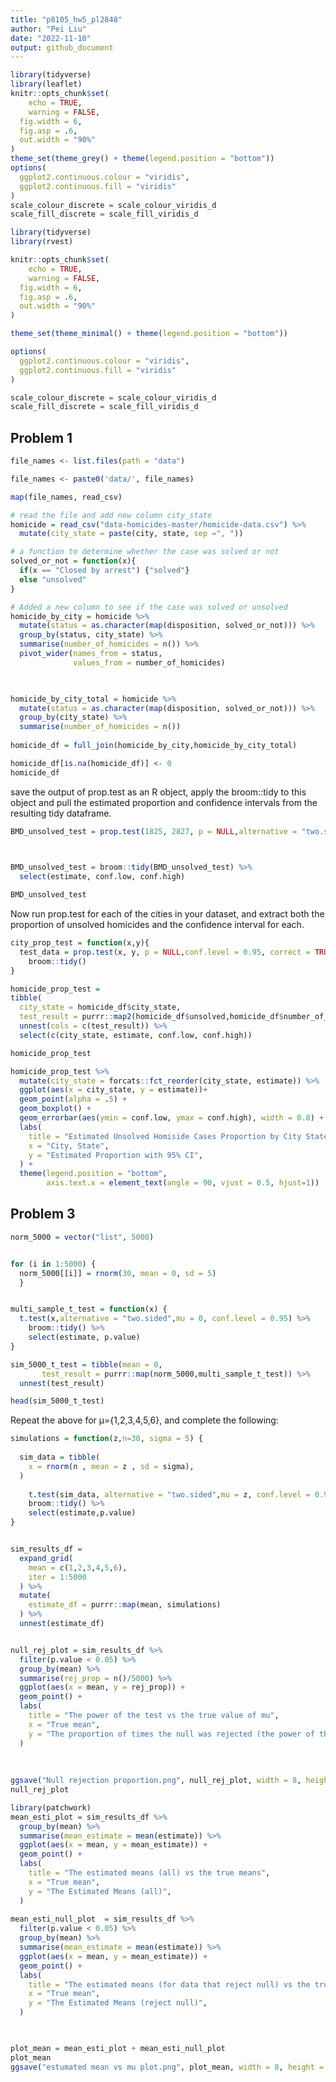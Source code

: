 ```yaml
---
title: "p8105_hw5_pl2848"
author: "Pei Liu"
date: "2022-11-10"
output: github_document
---
```


```r
library(tidyverse)
library(leaflet)
knitr::opts_chunk$set(
	echo = TRUE,
	warning = FALSE,
  fig.width = 6,
  fig.asp = .6,
  out.width = "90%"
)
theme_set(theme_grey() + theme(legend.position = "bottom"))
options(
  ggplot2.continuous.colour = "viridis",
  ggplot2.continuous.fill = "viridis"
)
scale_colour_discrete = scale_colour_viridis_d
scale_fill_discrete = scale_fill_viridis_d
```

```r
library(tidyverse)
library(rvest)

knitr::opts_chunk$set(
	echo = TRUE,
	warning = FALSE,
  fig.width = 6,
  fig.asp = .6,
  out.width = "90%"
)

theme_set(theme_minimal() + theme(legend.position = "bottom"))

options(
  ggplot2.continuous.colour = "viridis",
  ggplot2.continuous.fill = "viridis"
)

scale_colour_discrete = scale_colour_viridis_d
scale_fill_discrete = scale_fill_viridis_d
```

## Problem 1
```r
file_names <- list.files(path = "data")

file_names <- paste0('data/', file_names)

```


```r
map(file_names, read_csv)
```


```r
# read the file and add new column city_state
homicide = read_csv("data-homicides-master/homicide-data.csv") %>% 
  mutate(city_state = paste(city, state, sep =", "))
```




```r
# a function to determine whether the case was solved or not
solved_or_not = function(x){
  if(x == "Closed by arrest") {"solved"}
  else "unsolved"
}

# Added a new column to see if the case was solved or unsolved
homicide_by_city = homicide %>% 
  mutate(status = as.character(map(disposition, solved_or_not))) %>% 
  group_by(status, city_state) %>% 
  summarise(number_of_homicides = n()) %>% 
  pivot_wider(names_from = status,
              values_from = number_of_homicides) 
  


homicide_by_city_total = homicide %>% 
  mutate(status = as.character(map(disposition, solved_or_not))) %>% 
  group_by(city_state) %>% 
  summarise(number_of_homicides = n()) 
  
homicide_df = full_join(homicide_by_city,homicide_by_city_total)  

homicide_df[is.na(homicide_df)] <- 0  
homicide_df
```

save the output of prop.test as an R object, apply the broom::tidy to this object and pull the estimated proportion and confidence intervals from the resulting tidy dataframe.
```r
BMD_unsolved_test = prop.test(1825, 2827, p = NULL,alternative = "two.sided",conf.level = 0.95, correct = TRUE) 
  


BMD_unsolved_test = broom::tidy(BMD_unsolved_test) %>% 
  select(estimate, conf.low, conf.high)

BMD_unsolved_test
```


Now run prop.test for each of the cities in your dataset, and extract both the proportion of unsolved homicides and the confidence interval for each.
```r

city_prop_test = function(x,y){
  test_data = prop.test(x, y, p = NULL,conf.level = 0.95, correct = TRUE) %>%
    broom::tidy()
}

homicide_prop_test = 
tibble(
  city_state = homicide_df$city_state,
  test_result = purrr::map2(homicide_df$unsolved,homicide_df$number_of_homicides, city_prop_test)) %>% 
  unnest(cols = c(test_result)) %>% 
  select(c(city_state, estimate, conf.low, conf.high))

homicide_prop_test

```


```r
homicide_prop_test %>% 
  mutate(city_state = forcats::fct_reorder(city_state, estimate)) %>% 
  ggplot(aes(x = city_state, y = estimate))+ 
  geom_point(alpha = .5) +
  geom_boxplot() + 
  geom_errorbar(aes(ymin = conf.low, ymax = conf.high), width = 0.8) +
  labs(
    title = "Estimated Unsolved Homiside Cases Proportion by City State",
    x = "City, State",
    y = "Estimated Proportion with 95% CI",
  ) +
  theme(legend.position = "bottom",
        axis.text.x = element_text(angle = 90, vjust = 0.5, hjust=1)) 
```


## Problem 3
```r
norm_5000 = vector("list", 5000)


for (i in 1:5000) {
  norm_5000[[i]] = rnorm(30, mean = 0, sd = 5)
  }


multi_sample_t_test = function(x) {
  t.test(x,alternative = "two.sided",mu = 0, conf.level = 0.95) %>% 
    broom::tidy() %>% 
    select(estimate, p.value)
}

sim_5000_t_test = tibble(mean = 0,
       test_result = purrr::map(norm_5000,multi_sample_t_test)) %>% 
  unnest(test_result)

head(sim_5000_t_test)
```


Repeat the above for μ={1,2,3,4,5,6}, and complete the following:
```r
simulations = function(z,n=30, sigma = 5) {
  
  sim_data = tibble(
    x = rnorm(n , mean = z , sd = sigma),
  )
  
    t.test(sim_data, alternative = "two.sided",mu = z, conf.level = 0.95) %>%
    broom::tidy() %>%
    select(estimate,p.value)
}


sim_results_df = 
  expand_grid(
    mean = c(1,2,3,4,5,6),
    iter = 1:5000
  ) %>% 
  mutate(
    estimate_df = purrr::map(mean, simulations)
  ) %>% 
  unnest(estimate_df)



```



```r
null_rej_plot = sim_results_df %>% 
  filter(p.value < 0.05) %>% 
  group_by(mean) %>% 
  summarise(rej_prop = n()/5000) %>% 
  ggplot(aes(x = mean, y = rej_prop)) +
  geom_point() +
  labs(
    title = "The power of the test vs the true value of mu",
    x = "True mean",
    y = "The proportion of times the null was rejected (the power of the test)",
  ) 
  
  
  
ggsave("Null rejection proportion.png", null_rej_plot, width = 8, height = 5) 
null_rej_plot
```

```r
library(patchwork)
mean_esti_plot = sim_results_df %>% 
  group_by(mean) %>% 
  summarise(mean_estimate = mean(estimate)) %>% 
  ggplot(aes(x = mean, y = mean_estimate)) +
  geom_point() +
  labs(
    title = "The estimated means (all) vs the true means",
    x = "True mean",
    y = "The Estimated Means (all)",
  ) 
  
mean_esti_null_plot  = sim_results_df %>% 
  filter(p.value < 0.05) %>% 
  group_by(mean) %>% 
  summarise(mean_estimate = mean(estimate)) %>% 
  ggplot(aes(x = mean, y = mean_estimate)) +
  geom_point() +
  labs(
    title = "The estimated means (for data that reject null) vs the true means",
    x = "True mean",
    y = "The Estimated Means (reject null)",
  ) 
  


plot_mean = mean_esti_plot + mean_esti_null_plot
plot_mean
ggsave("estumated mean vs mu plot.png", plot_mean, width = 8, height = 5) 
```


